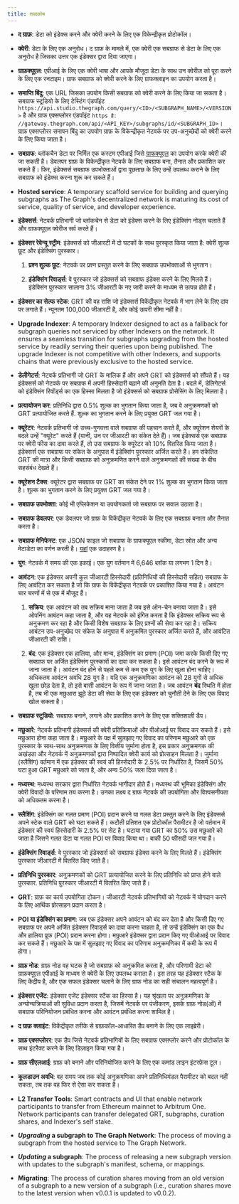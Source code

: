 ```yaml
---
title: शब्दकोष
---
```


- **द ग्राफ़**: डेटा को इंडेक्स करने और क्वेरी करने के लिए एक विकेन्द्रीकृत प्रोटोकॉल।

- **क्वेरी**: डेटा के लिए एक अनुरोध। द ग्राफ़ के मामले में, एक क्वेरी एक सबग्राफ से डेटा के लिए एक अनुरोध है जिसका उत्तर एक इंडेक्सर द्वारा दिया जाएगा।

- **ग्राफ़क्यूएल**: एपीआई के लिए एक क्वेरी भाषा और आपके मौजूदा डेटा के साथ उन क्वेरीज़ को पूरा करने के लिए एक रनटाइम। ग्राफ सबग्राफ को क्वेरी करने के लिए ग्राफक्लाइन का उपयोग करता है।

- **समाप्ति बिंदु**: एक URL जिसका उपयोग किसी सबग्राफ को क्वेरी करने के लिए किया जा सकता है। सबग्राफ स्टूडियो के लिए टेस्टिंग एंडपॉइंट `https://api.studio.thegraph.com/query/<ID>/<SUBGRAPH_NAME>/<VERSION>` है और ग्राफ एक्सप्लोरर एंडपॉइंट `https है: //gateway.thegraph.com/api/<API_KEY>/subgraphs/id/<SUBGRAPH_ID>`। ग्राफ़ एक्सप्लोरर समापन बिंदु का उपयोग ग्राफ़ के विकेन्द्रीकृत नेटवर्क पर उप-अनुच्छेदों को क्वेरी करने के लिए किया जाता है।

- **सबग्राफ**: ब्लॉकचैन डेटा पर निर्मित एक कस्टम एपीआई जिसे [ग्राफक्यूएल](https://graphql.org/) का उपयोग करके क्वेरी की जा सकती है। डेवलपर ग्राफ़ के विकेन्द्रीकृत नेटवर्क के लिए सबग्राफ बना, तैनात और प्रकाशित कर सकते हैं। फिर, इंडेक्सर्स सबग्राफ उपभोक्ताओं द्वारा पूछताछ के लिए उन्हें उपलब्ध कराने के लिए सबग्राफ को इंडेक्स करना शुरू कर सकते हैं।

- **Hosted service**: A temporary scaffold service for building and querying subgraphs as The Graph's decentralized network is maturing its cost of service, quality of service, and developer experience.

- **इंडेक्सर्स**: नेटवर्क प्रतिभागी जो ब्लॉकचेन से डेटा को इंडेक्स करने के लिए इंडेक्सिंग नोड्स चलाते हैं और ग्राफक्यूएल क्वेरीज सर्व करते हैं।

- **इंडेक्सर रेवेन्यू स्ट्रीम**: इंडेक्सर्स को जीआरटी में दो घटकों के साथ पुरस्कृत किया जाता है: क्वेरी शुल्क छूट और इंडेक्सिंग पुरस्कार।

  1. **प्रश्न शुल्क छूट**: नेटवर्क पर प्रश्न प्रस्तुत करने के लिए सबग्राफ उपभोक्ताओं से भुगतान।

  2. **इंडेक्सिंग रिवार्ड्स**: वे पुरस्कार जो इंडेक्सर्स को सबग्राफ इंडेक्स करने के लिए मिलते हैं। इंडेक्सिंग पुरस्कार सालाना 3% जीआरटी के नए जारी करने के माध्यम से उत्पन्न होते हैं।

- **इंडेक्सर का सेल्फ स्टेक**: GRT की वह राशि जो इंडेक्सर्स विकेंद्रीकृत नेटवर्क में भाग लेने के लिए दांव पर लगाते हैं। न्यूनतम 100,000 जीआरटी है, और कोई ऊपरी सीमा नहीं है।

- **Upgrade Indexer**: A temporary Indexer designed to act as a fallback for subgraph queries not serviced by other Indexers on the network. It ensures a seamless transition for subgraphs upgrading from the hosted service by readily serving their queries upon being published. The upgrade Indexer is not competitive with other Indexers, and supports chains that were previously exclusive to the hosted service.

- **डेलीगेटर्स**: नेटवर्क प्रतिभागी जो GRT के मालिक हैं और अपने GRT को इंडेक्सर्स को सौंपते हैं। यह इंडेक्सर्स को नेटवर्क पर सबग्राफ में अपनी हिस्सेदारी बढ़ाने की अनुमति देता है। बदले में, डेलिगेटर्स को इंडेक्सिंग रिवॉर्ड्स का एक हिस्सा मिलता है जो इंडेक्सर्स को सबग्राफ प्रोसेसिंग के लिए मिलता है।

- **प्रत्यायोजन कर**: प्रतिनिधि द्वारा 0.5% शुल्क का भुगतान किया जाता है, जब वे अनुक्रमणकों को GRT प्रत्यायोजित करते हैं. शुल्क का भुगतान करने के लिए प्रयुक्त GRT जल गया है।

- **क्यूरेटर**: नेटवर्क प्रतिभागी जो उच्च-गुणवत्ता वाले सबग्राफ की पहचान करते हैं, और क्यूरेशन शेयरों के बदले उन्हें "क्यूरेट" करते हैं (यानी, उन पर जीआरटी का संकेत देते हैं)। जब इंडेक्सर्स एक सबग्राफ पर क्वेरी फीस का दावा करते हैं, तो उस सबग्राफ के क्यूरेटर को 10% वितरित किया जाता है। इंडेक्सर्स एक सबग्राफ पर संकेत के अनुपात में इंडेक्सिंग पुरस्कार अर्जित करते हैं। हम संकेतित GRT की मात्रा और किसी सबग्राफ को अनुक्रमणित करने वाले अनुक्रमणकों की संख्या के बीच सहसंबंध देखते हैं।

- **क्यूरेशन टैक्स**: क्यूरेटर द्वारा सबग्राफ पर GRT का संकेत देने पर 1% शुल्क का भुगतान किया जाता है। शुल्क का भुगतान करने के लिए प्रयुक्त GRT जल गया है।

- **सबग्राफ उपभोक्ता**: कोई भी एप्लिकेशन या उपयोगकर्ता जो सबग्राफ पर सवाल उठाता है।

- **सबग्राफ डेवलपर**: एक डेवलपर जो ग्राफ़ के विकेंद्रीकृत नेटवर्क के लिए एक सबग्राफ़ बनाता और तैनात करता है।

- **सबग्राफ मेनिफेस्ट**: एक JSON फाइल जो सबग्राफ के ग्राफक्यूएल स्कीमा, डेटा स्रोत और अन्य मेटाडेटा का वर्णन करती है। [यहां](https://ipfs.io/ipfs/QmVQdzeGdPUiLiACeqXRpKAYpyj8Z1yfWLMUq7A7WundUf) एक उदाहरण है।

- **युग**: नेटवर्क में समय की एक इकाई। एक युग वर्तमान में 6,646 ब्लॉक या लगभग 1 दिन है।

- **आवंटन**: एक इंडेक्सर अपनी कुल जीआरटी हिस्सेदारी (प्रतिनिधियों की हिस्सेदारी सहित) सबग्राफ के लिए आवंटित कर सकता है जो कि ग्राफ के विकेंद्रीकृत नेटवर्क पर प्रकाशित किया गया है। आवंटन चार चरणों में से एक में मौजूद हैं।

  1. **सक्रिय**: एक आवंटन को तब सक्रिय माना जाता है जब इसे ऑन-चेन बनाया जाता है। इसे ओपनिंग आबंटन कहा जाता है, और यह नेटवर्क को इंगित करता है कि इंडेक्सर सक्रिय रूप से अनुक्रमण कर रहा है और किसी विशेष सबग्राफ के लिए प्रश्नों की सेवा कर रहा है। सक्रिय आबंटन उप-अनुच्छेद पर संकेत के अनुपात में अनुक्रमित पुरस्कार अर्जित करते हैं, और आवंटित जीआरटी की राशि।

  2. **बंद**: एक इंडेक्सर एक हालिया, और मान्य, इंडेक्सिंग का प्रमाण (POI) जमा करके किसी दिए गए सबग्राफ पर अर्जित इंडेक्सिंग पुरस्कारों का दावा कर सकता है। इसे आवंटन बंद करने के रूप में जाना जाता है। आवंटन बंद होने से पहले कम से कम एक युग के लिए खुला होना चाहिए। अधिकतम आवंटन अवधि 28 युग है। यदि एक अनुक्रमणिका आवंटन को 28 युगों से अधिक खुला छोड़ देता है, तो इसे बासी आवंटन के रूप में जाना जाता है। जब आवंटन **बंद** स्थिति में होता है, तब भी एक मछुआरा झूठे डेटा की सेवा के लिए एक इंडेक्सर को चुनौती देने के लिए एक विवाद खोल सकता है।

- **सबग्राफ स्टूडियो**: सबग्राफ बनाने, लगाने और प्रकाशित करने के लिए एक शक्तिशाली डैप।

- **मछुआरे**: नेटवर्क प्रतिभागी इंडेक्सर्स की क्वेरी प्रतिक्रियाओं और पीओआई पर विवाद कर सकते हैं। इसे मछुआरा होना कहा जाता है। मछुआरे के पक्ष में सुलझाए गए विवाद का परिणाम मछुआरे को एक पुरस्कार के साथ-साथ अनुक्रमणक के लिए वित्तीय जुर्माना होता है, इस प्रकार अनुक्रमणक की अखंडता और नेटवर्क में अनुक्रमणकों द्वारा निष्पादित क्वेरी कार्य को प्रोत्साहन मिलता है। जुर्माना (स्लैशिंग) वर्तमान में एक इंडेक्सर की स्वयं की हिस्सेदारी के 2.5% पर निर्धारित है, जिसमें 50% घटा हुआ GRT मछुआरे को जाता है, और अन्य 50% जला दिया जाता है।

- **मध्यस्थ**: मध्यस्थ सरकार द्वारा निर्धारित नेटवर्क भागीदार होते हैं। मध्यस्थ की भूमिका इंडेक्सिंग और क्वेरी विवादों के परिणाम तय करना है। उनका लक्ष्य द ग्राफ नेटवर्क की उपयोगिता और विश्वसनीयता को अधिकतम करना है।

- **स्लैशिंग**: इंडेक्सिंग का गलत प्रमाण (POI) प्रदान करने या गलत डेटा प्रस्तुत करने के लिए इंडेक्सर्स अपने स्टेक वाले GRT को घटा सकते हैं। कटौती प्रतिशत एक प्रोटोकॉल पैरामीटर है जो वर्तमान में इंडेक्सर की स्वयं हिस्सेदारी के 2.5% पर सेट है। घटाया गया GRT का 50% उस मछुआरे को जाता है जिसने गलत डेटा या गलत POI पर विवाद किया था। बाकी 50 फीसदी जल गया है।

- **इंडेक्सिंग रिवार्ड्स**: वे पुरस्कार जो इंडेक्सर्स को सबग्राफ इंडेक्स करने के लिए मिलते हैं। इंडेक्सिंग पुरस्कार जीआरटी में वितरित किए जाते हैं।

- **प्रतिनिधि पुरस्कार**: अनुक्रमणकों को GRT प्रत्यायोजित करने के लिए प्रतिनिधि को प्राप्त होने वाले पुरस्कार. प्रतिनिधि पुरस्कार जीआरटी में वितरित किए जाते हैं।

- **GRT**: ग्राफ़ का कार्य उपयोगिता टोकन। जीआरटी नेटवर्क प्रतिभागियों को नेटवर्क में योगदान करने के लिए आर्थिक प्रोत्साहन प्रदान करता है।

- **POI या इंडेक्सिंग का प्रमाण**: जब एक इंडेक्सर अपने आवंटन को बंद कर देता है और किसी दिए गए सबग्राफ पर अपने अर्जित इंडेक्सर रिवार्ड्स का दावा करना चाहता है, तो उन्हें इंडेक्सिंग का एक वैध और हालिया प्रूफ (POI) प्रदान करना होगा। मछुआरे इंडेक्सर द्वारा प्रदान किए गए पीओआई पर विवाद कर सकते हैं। मछुआरे के पक्ष में सुलझाए गए विवाद का परिणाम अनुक्रमणिका में कमी के रूप में होगा।

- **ग्राफ़ नोड**: ग्राफ़ नोड वह घटक है जो सबग्राफ़ को अनुक्रमित करता है, और परिणामी डेटा को ग्राफ़क्यूएल एपीआई के माध्यम से क्वेरी के लिए उपलब्ध कराता है। इस तरह यह इंडेक्सर स्टैक के लिए केंद्रीय है, और एक सफल इंडेक्सर चलाने के लिए ग्राफ नोड का सही संचालन महत्वपूर्ण है।

- **इंडेक्सर एजेंट**: इंडेक्सर एजेंट इंडेक्सर स्टैक का हिस्सा है। यह श्रृंखला पर अनुक्रमणिका के अन्योन्यक्रियाओं की सुविधा प्रदान करता है, जिसमें नेटवर्क पर पंजीकरण, इसके ग्राफ़ नोड(ओं) में सबग्राफ परिनियोजन प्रबंधित करना और आवंटन प्रबंधित करना शामिल है।

- **द ग्राफ़ क्लाइंट**: विकेंद्रीकृत तरीके से ग्राफ़कॉल-आधारित डैप बनाने के लिए एक लाइब्रेरी।

- **ग्राफ़ एक्सप्लोरर**: एक डैप जिसे नेटवर्क प्रतिभागियों के लिए सबग्राफ एक्सप्लोर करने और प्रोटोकॉल के साथ इंटरैक्ट करने के लिए डिज़ाइन किया गया है।

- **ग्राफ़ सीएलआई**: ग्राफ़ को बनाने और परिनियोजित करने के लिए एक कमांड लाइन इंटरफ़ेस टूल।

- **कूलडाउन अवधि**: वह समय जब तक कोई अनुक्रमणिका अपने प्रतिनिधिमंडल पैरामीटर को बदल नहीं सकता, तब तक वह फिर से ऐसा कर सकता है।

- **L2 Transfer Tools**: Smart contracts and UI that enable network participants to transfer from Ethereum mainnet to Arbitrum One. Network participants can transfer delegated GRT, subgraphs, curation shares, and Indexer's self stake.

- **_Upgrading_ a subgraph to The Graph Network**: The process of moving a subgraph from the hosted service to The Graph Network.

- **_Updating_ a subgraph**: The process of releasing a new subgraph version with updates to the subgraph's manifest, schema, or mappings.

- **Migrating**: The process of curation shares moving from an old version of a subgraph to a new version of a subgraph (i.e., curation shares move to the latest version when v0.0.1 is updated to v0.0.2).
